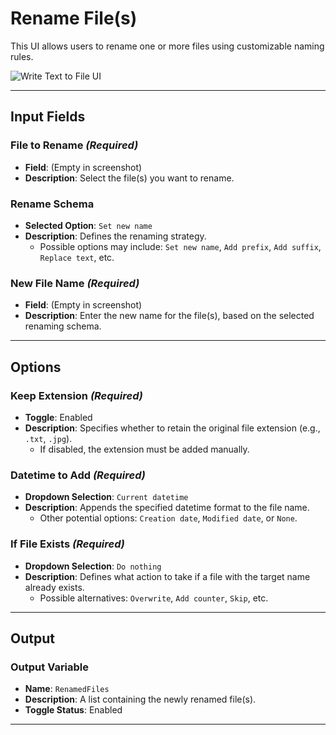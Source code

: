 # Rename File(s)

This UI allows users to rename one or more files using customizable naming rules.

![Write Text to File UI](../../../assets/file/rename-files.png)

---

## Input Fields

### File to Rename *(Required)*
- **Field**: (Empty in screenshot)
- **Description**: Select the file(s) you want to rename.

### Rename Schema
- **Selected Option**: `Set new name`
- **Description**: Defines the renaming strategy.
  - Possible options may include: `Set new name`, `Add prefix`, `Add suffix`, `Replace text`, etc.

### New File Name *(Required)*
- **Field**: (Empty in screenshot)
- **Description**: Enter the new name for the file(s), based on the selected renaming schema.

---

## Options

### Keep Extension *(Required)*
- **Toggle**: Enabled
- **Description**: Specifies whether to retain the original file extension (e.g., `.txt`, `.jpg`).
  - If disabled, the extension must be added manually.

### Datetime to Add *(Required)*
- **Dropdown Selection**: `Current datetime`
- **Description**: Appends the specified datetime format to the file name.
  - Other potential options: `Creation date`, `Modified date`, or `None`.

### If File Exists *(Required)*
- **Dropdown Selection**: `Do nothing`
- **Description**: Defines what action to take if a file with the target name already exists.
  - Possible alternatives: `Overwrite`, `Add counter`, `Skip`, etc.

---

## Output

### Output Variable
- **Name**: `RenamedFiles`
- **Description**: A list containing the newly renamed file(s).
- **Toggle Status**: Enabled

---
